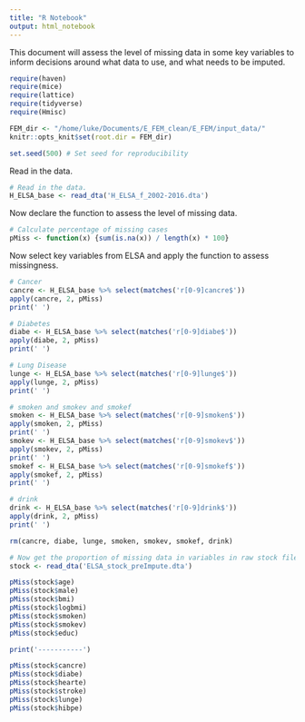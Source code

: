 ```yaml
---
title: "R Notebook"
output: html_notebook
---
```


This document will assess the level of missing data in some key variables to inform decisions around what data to use, and what needs to be imputed. 

```r

require(haven)
require(mice)
require(lattice)
require(tidyverse)
require(Hmisc)

FEM_dir <- "/home/luke/Documents/E_FEM_clean/E_FEM/input_data/"
knitr::opts_knit$set(root.dir = FEM_dir)

set.seed(500) # Set seed for reproducibility

```

Read in the data.

```r

# Read in the data.
H_ELSA_base <- read_dta('H_ELSA_f_2002-2016.dta')

```

Now declare the function to assess the level of missing data.

```r

# Calculate percentage of missing cases
pMiss <- function(x) {sum(is.na(x)) / length(x) * 100}

```

Now select key variables from ELSA and apply the function to assess missingness.

```r

# Cancer
cancre <- H_ELSA_base %>% select(matches('r[0-9]cancre$'))
apply(cancre, 2, pMiss)
print(' ')

# Diabetes
diabe <- H_ELSA_base %>% select(matches('r[0-9]diabe$'))
apply(diabe, 2, pMiss)
print(' ')

# Lung Disease
lunge <- H_ELSA_base %>% select(matches('r[0-9]lunge$'))
apply(lunge, 2, pMiss)
print(' ')

# smoken and smokev and smokef
smoken <- H_ELSA_base %>% select(matches('r[0-9]smoken$'))
apply(smoken, 2, pMiss)
print(' ')
smokev <- H_ELSA_base %>% select(matches('r[0-9]smokev$'))
apply(smokev, 2, pMiss)
print(' ')
smokef <- H_ELSA_base %>% select(matches('r[0-9]smokef$'))
apply(smokef, 2, pMiss)
print(' ')

# drink
drink <- H_ELSA_base %>% select(matches('r[0-9]drink$'))
apply(drink, 2, pMiss)
print(' ')

rm(cancre, diabe, lunge, smoken, smokev, smokef, drink)

```


```r

# Now get the proportion of missing data in variables in raw stock file
stock <- read_dta('ELSA_stock_preImpute.dta')

```


```r

pMiss(stock$age)
pMiss(stock$male)
pMiss(stock$bmi)
pMiss(stock$logbmi)
pMiss(stock$smoken)
pMiss(stock$smokev)
pMiss(stock$educ)

print('-----------')

pMiss(stock$cancre)
pMiss(stock$diabe)
pMiss(stock$hearte)
pMiss(stock$stroke)
pMiss(stock$lunge)
pMiss(stock$hibpe)

```
























